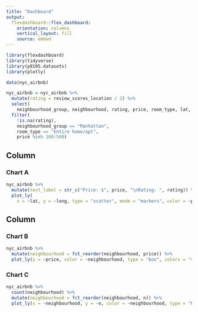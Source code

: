 ```yaml
---
title: "Dashboard"
output: 
  flexdashboard::flex_dashboard:
    orientation: columns
    vertical_layout: fill
    source: embed
---
```


```r
library(flexdashboard)
library(tidyverse)
library(p8105.datasets)
library(plotly)
```

```r
data(nyc_airbnb)

nyc_airbnb = nyc_airbnb %>% 
  mutate(rating = review_scores_location / 2) %>%
  select(
    neighbourhood_group, neighbourhood, rating, price, room_type, lat, long) %>%
  filter(
    !is.na(rating), 
    neighbourhood_group == "Manhattan",
    room_type == "Entire home/apt",
    price %in% 100:500)
```

## Column {data-width="650"}

### Chart A

```r
nyc_airbnb %>%
  mutate(text_label = str_c("Price: $", price, "\nRating: ", rating)) %>%
  plot_ly(
    x = ~lat, y = ~long, type = "scatter", mode = "markers", color = ~price, text = ~text_label, alpha = 0.5)
```

## Column {data-width="350"}

### Chart B

```r

nyc_airbnb %>%
  mutate(neighbourhood = fct_reorder(neighbourhood, price)) %>%
  plot_ly(y = ~price, color = ~neighbourhood, type = "box", colors = "viridis")

```

### Chart C

```r
nyc_airbnb %>% 
  count(neighbourhood) %>% 
  mutate(neighbourhood = fct_reorder(neighbourhood, n)) %>%
  plot_ly(x = ~neighbourhood, y = ~n, color = ~neighbourhood, type = "bar", colors = "viridis")
```
